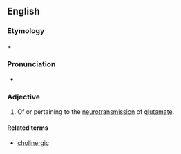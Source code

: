 ==English==

===Etymology===

{{term|glutamate|lang=en}} + {{term|-ergic|lang=en}}

===Pronunciation===
* {{IPA|ɡlutəməˈtɝdʒɪk}}

===Adjective===
{{en-adj}}

# {{context|biochemistry|neurology|lang=en}} Of or pertaining to the [[neurotransmission]] of [[glutamate]].

====Related terms====
* [[cholinergic]]